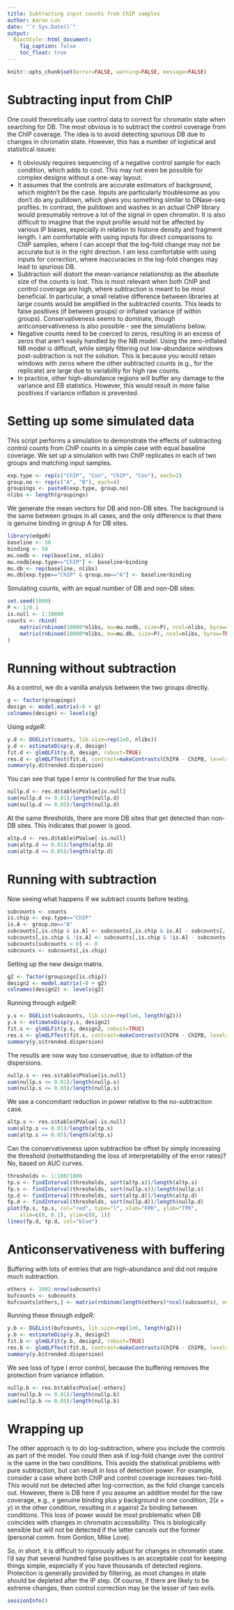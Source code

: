 ```yaml
---
title: Subtracting input counts from ChIP samples
author: Aaron Lun
date: "`r Sys.Date()`"
output: 
  BiocStyle::html_document:
    fig_caption: false
    toc_float: true
---
```


```r
knitr::opts_chunk$set(error=FALSE, warning=FALSE, message=FALSE)
```

# Subtracting input from ChIP

One could theoretically use control data to correct for chromatin state when searching for DB.
The most obvious is to subtract the control coverage from the ChIP coverage.
The idea is to avoid detecting spurious DB due to changes in chromatin state.
However, this has a number of logistical and statistical issues:

- It obviously requires sequencing of a negative control sample for each condition, which adds to cost.
This may not even be possible for complex designs without a one-way layout.
- It assumes that the controls are accurate estimators of background, which mightn't be the case.
Inputs are particularly troublesome as you don't do any pulldown, which gives you something similar to DNase-seq profiles.
In contrast, the pulldown and washes in an actual ChIP library would presumably remove a lot of the signal in open chromatin.
It is also difficult to imagine that the input profile would not be affected by various IP biases, especially in relation to histone density and fragment length.
I am comfortable with using inputs for direct comparisons to ChIP samples, where I can accept that the log-fold change may not be accurate but is in the right direction.
I am less comfortable with using inputs for correction, where inaccuracies in the log-fold changes may lead to spurious DB.
- Subtraction will distort the mean-variance relationship as the absolute size of the counts is lost.
This is most relevant when both ChIP and control coverage are high, where subtraction is meant to be most beneficial.
In particular, a small relative difference between libraries at large counts would be amplified in the subtracted counts.
This leads to false positives (if between groups) or inflated variance (if within groups).
Conservativeness seems to dominate, though anticonservativeness is also possible - see the simulations below.
- Negative counts need to be coerced to zeros, resulting in an excess of zeros that aren't easily handled by the NB model.
Using the zero-inflated NB model is difficult, while simply filtering out low-abundance windows post-subtraction is not the solution.
This is because you would retain windows with zeros where the other subtracted counts (e.g., for the replicate) are large due to variability for high raw counts.
- In practice, other high-abundance regions will buffer any damage to the variance and EB statistics.
However, this would result in more false positives if variance inflation is prevented.

# Setting up some simulated data

This script performs a simulation to demonstrate the effects of subtracting control counts from ChIP counts in a simple case with equal baseline coverage.
We set up a simulation with two ChIP replicates in each of two groups and matching input samples.

```r
exp.type <- rep(c("ChIP", "Con", "ChIP", "Con"), each=2)
group.no <- rep(c("A", "B"), each=4)
groupings <- paste0(exp.type, group.no)
nlibs <- length(groupings)
```

We generate the mean vectors for DB and non-DB sites.
The background is the same between groups in all cases, and the only difference is that there is genuine binding in group A for DB sites.

```r
library(edgeR)
baseline <- 50
binding <- 50
mu.nodb <- rep(baseline, nlibs)
mu.nodb[exp.type=="ChIP"] <- baseline+binding
mu.db <- rep(baseline, nlibs)
mu.db[exp.type=="ChIP" & group.no=="A"] <- baseline+binding
```

Simulating counts, with an equal number of DB and non-DB sites:

```r
set.seed(1000)
P <- 1/0.1
is.null <- 1:10000
counts <- rbind(
    matrix(rnbinom(10000*nlibs, mu=mu.nodb, size=P), ncol=nlibs, byrow=TRUE),
    matrix(rnbinom(10000*nlibs, mu=mu.db, size=P), ncol=nlibs, byrow=TRUE)
)
```

# Running without subtraction

As a control, we do a vanilla analysis between the two groups directly.

```r
g <- factor(groupings)
design <- model.matrix(~0 + g)
colnames(design) <- levels(g)
```

Using _edgeR_:

```r
y.d <- DGEList(counts, lib.size=rep(1e6, nlibs))
y.d <- estimateDisp(y.d, design)
fit.d <- glmQLFit(y.d, design, robust=TRUE)
res.d <- glmQLFTest(fit.d, contrast=makeContrasts(ChIPA - ChIPB, levels=design))
summary(y.d$trended.dispersion)
```

You can see that type I error is controlled for the true nulls.

```r
nullp.d <- res.d$table$PValue[is.null]
sum(nullp.d <= 0.01)/length(nullp.d) 
sum(nullp.d <= 0.05)/length(nullp.d)
```
    
At the same thresholds, there are more DB sites that get detected than non-DB sites.
This indicates that power is good.

```r
altp.d <- res.d$table$PValue[-is.null]
sum(altp.d <= 0.01)/length(altp.d)
sum(altp.d <= 0.05)/length(altp.d)
```

# Running with subtraction

Now seeing what happens if we subtract counts before testing.

```r
subcounts <- counts
is.chip <- exp.type=="ChIP"
is.A <- group.no=="A"
subcounts[,is.chip & is.A] <- subcounts[,is.chip & is.A] - subcounts[,!is.chip & is.A]
subcounts[,is.chip & !is.A] <- subcounts[,is.chip & !is.A] - subcounts[,!is.chip & !is.A]
subcounts[subcounts < 0] <- 0
subcounts <- subcounts[,is.chip]
```

Setting up the new design matrix.

```r
g2 <- factor(groupings[is.chip])
design2 <- model.matrix(~0 + g2)
colnames(design2) <- levels(g2)
```

Running through _edgeR_:

```r
y.s <- DGEList(subcounts, lib.size=rep(1e6, length(g2)))
y.s <- estimateDisp(y.s, design2)
fit.s <- glmQLFit(y.s, design2, robust=TRUE)
res.s <- glmQLFTest(fit.s, contrast=makeContrasts(ChIPA - ChIPB, levels=design2))
summary(y.s$trended.dispersion)
```

The results are now way too conservative, due to inflation of the dispersions.

```r
nullp.s <- res.s$table$PValue[is.null]
sum(nullp.s <= 0.01)/length(nullp.s) 
sum(nullp.s <= 0.05)/length(nullp.s)
```

We see a concomitant reduction in power relative to the no-subtraction case.

```r
altp.s <- res.s$table$PValue[-is.null]
sum(altp.s <= 0.01)/length(altp.s)
sum(altp.s <= 0.05)/length(altp.s)
```

Can the conservativeness upon subtraction be offset by simply increasing the threshold (notwithstanding the loss of interpretability of the error rates)?
No, based on AUC curves.

```r
thresholds <- 1:100/1000
tp.s <- findInterval(thresholds, sort(altp.s))/length(altp.s)
fp.s <- findInterval(thresholds, sort(nullp.s))/length(nullp.s)
tp.d <- findInterval(thresholds, sort(altp.d))/length(altp.d)
fp.d <- findInterval(thresholds, sort(nullp.d))/length(nullp.d)
plot(fp.s, tp.s, col="red", type="l", xlab="FPR", ylab="TPR", 
    xlim=c(0, 0.1), ylim=c(0, 1))
lines(fp.d, tp.d, col="blue")
```

# Anticonservativeness with buffering

Buffering with lots of entries that are high-abundance and did not require much subtraction.

```r
others <- 1001:nrow(subcounts)
bufcounts <- subcounts
bufcounts[others,] <- matrix(rnbinom(length(others)*ncol(subcounts), mu=binding, size=P), length(others))
```

Running these through _edgeR_:

```r
y.b <- DGEList(bufcounts, lib.size=rep(1e6, length(g2)))
y.b <- estimateDisp(y.b, design2)
fit.b <- glmQLFit(y.b, design2, robust=TRUE)
res.b <- glmQLFTest(fit.b, contrast=makeContrasts(ChIPA - ChIPB, levels=design2))
summary(y.b$trended.dispersion)
```

We see loss of type I error control, because the buffering removes the protection from variance inflation.

```r
nullp.b <- res.b$table$PValue[-others]
sum(nullp.b <= 0.01)/length(nullp.b) 
sum(nullp.b <= 0.05)/length(nullp.b)
```

# Wrapping up

The other approach is to do log-subtraction, where you include the controls as part of the model.
You could then ask if log-fold change over the control is the same in the two conditions.
This avoids the statistical problems with pure subtraction, but can result in loss of detection power.
For example, consider a case where both ChIP and control coverage increases two-fold.
This would not be detected after log-correction, as the fold change cancels out.
However, there is DB here if you assume an additive model for the raw coverage,
e.g., $x$ genuine binding plus $y$ background in one condition, $2(x+y)$ in the other condition, resulting in $x$ against $2x$ binding between conditions.
This loss of power would be most problematic when DB coincides with changes in chromatin accessibility.
This is biologically sensible but will not be detected if the latter cancels out the former (personal comm. from Gordon, Mike Love).

<!--
The ideal solution would be to switch to an identity-link GLM.
This would allow for subtraction-based contrasts, while preserving the mean-variance relationship.
However, there's the scaling effect of library size differences, which isn't easy to model with identity offsets.
There are also computational difficulties with enforcing positive fitted values.
-->

So, in short, it is difficult to rigorously adjust for changes in chromatin state.
I'd say that several hundred false positives is an acceptable cost for keeping things simple, especially if you have thousands of detected regions.
Protection is generally provided by filtering, as most changes in state should be depleted after the IP step.
Of course, if there are likely to be extreme changes, then control correction may be the lesser of two evils.

```r
sessionInfo()
```

